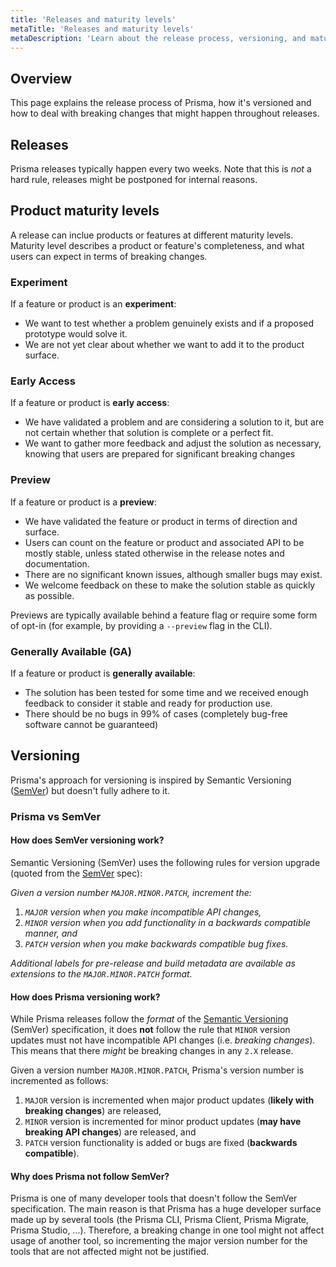 ```yaml
---
title: 'Releases and maturity levels'
metaTitle: 'Releases and maturity levels'
metaDescription: 'Learn about the release process, versioning, and maturity of Prisma components and how to deal with breaking changes that might happen throughout releases.'
---
```


## Overview

This page explains the release process of Prisma, how it's versioned and how to deal with breaking changes that might happen throughout releases.

## Releases

Prisma releases typically happen every two weeks. Note that this is _not_ a hard rule, releases might be postponed for internal reasons.

## Product maturity levels

A release can inclue products or features at different maturity levels. Maturity level describes a product or feature's completeness, and what users can expect in terms of breaking changes.

### Experiment

If a feature or product is an **experiment**:

- We want to test whether a problem genuinely exists and if a proposed prototype would solve it.
- We are not yet clear about whether we want to add it to the product surface.

### Early Access

If a feature or product is **early access**:

- We have validated a problem and are considering a solution to it, but are not certain whether that solution is complete or a perfect fit.
- We want to gather more feedback and adjust the solution as necessary, knowing that users are prepared for significant breaking changes

### Preview

If a feature or product is a **preview**:

- We have validated the feature or product in terms of direction and surface.
- Users can count on the feature or product and associated API to be mostly stable, unless stated otherwise in the release notes and documentation.
- There are no significant known issues, although smaller bugs may exist.
- We welcome feedback on these to make the solution stable as quickly as possible.

Previews are typically available behind a feature flag or require some form of opt-in (for example, by providing a `--preview` flag in the CLI).

### Generally Available (GA)

If a feature or product is **generally available**:

- The solution has been tested for some time and we received enough feedback to consider it stable and ready for production use.
- There should be no bugs in 99% of cases (completely bug-free software cannot be guaranteed)

## Versioning

Prisma's approach for versioning is inspired by Semantic Versioning ([SemVer](https://semver.org/)) but doesn't fully adhere to it.

### Prisma vs SemVer

#### How does SemVer versioning work?

Semantic Versioning (SemVer) uses the following rules for version upgrade (quoted from the [SemVer](https://semver.org/) spec):

_Given a version number `MAJOR.MINOR.PATCH`, increment the:_

1. _`MAJOR` version when you make incompatible API changes,_
1. _`MINOR` version when you add functionality in a backwards compatible manner, and_
1. _`PATCH` version when you make backwards compatible bug fixes._

_Additional labels for pre-release and build metadata are available as extensions to the `MAJOR.MINOR.PATCH` format._

#### How does Prisma versioning work?

While Prisma releases follow the _format_ of the [Semantic Versioning](https://semver.org/) (SemVer) specification, it does **not** follow the rule that `MINOR` version updates must not have incompatible API changes (i.e. _breaking changes_). This means that there _might_ be breaking changes in any `2.X` release.

Given a version number `MAJOR.MINOR.PATCH`, Prisma's version number is incremented as follows:

1. `MAJOR` version is incremented when major product updates (**likely with breaking changes**) are released,
1. `MINOR` version is incremented for minor product updates (**may have breaking API changes**) are released, and
1. `PATCH` version functionality is added or bugs are fixed (**backwards compatible**).

#### Why does Prisma not follow SemVer?

Prisma is one of many developer tools that doesn't follow the SemVer specification. The main reason is that Prisma has a huge developer surface made up by several tools (the Prisma CLI, Prisma Client, Prisma Migrate, Prisma Studio, ...). Therefore, a breaking change in one tool might not affect usage of another tool, so incrementing the major version number for the tools that are not affected might not be justified.
